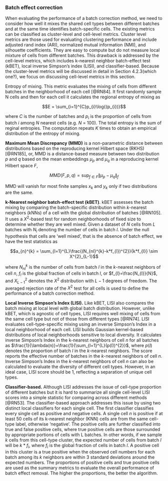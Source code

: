 

### Batch effect correction {#batch-effect-correction}


When evaluating the performance of a batch correction method, we need to consider how well it mixes the shared cell types between different batches and at the same time identifies batch-specific cells. The existing metrics can be classified as cluster-level and cell-level metrics. Cluster level metrics are those used for evaluating clustering performance and include adjusted rand index (ARI), normalized mutual information (NMI), and silhouette coefficients. They are easy to compute but do not measure local mixture of cells from different batches. This drawback is addressed by the cell-level metrics, which includes k-nearest neighbor batch-effect test (kBET), local inverse Simpson’s index (LISI), and classifier-based. Because the cluster-level metrics will be discussed in detail in Section 4.2.3(which one?), we focus on discussing cell-level metrics in this section. 


Entropy of mixing. This metric evaluates the mixing of cells from different batches in the neighborhood of each cell [@RN84]<!--[28]-->. It first randomly sample N cells and then for each cell it calculates the regional entropy of mixing as   

$$E = \sum_{i=1}^{C}p_{i}\log{(p_{i})}$$

where $C$ is the number of batches and $p_{i}$ is the proportion of cells from batch $i$ among $N$ nearest cells (e.g. $N$ = 100). The total entropy is the sum of reginal entropies. The computation repeats $K$ times to obtain an empirical distribution of the entropy of mixing. 

**Maximum Mean Discrepancy (MMD)** is a non-parametric distance between distributions based on the reproducing kernel Hilbert space (RKHS) [@RN185]<!--[51]-->, or, MMD is a distance-based measure between two distribution $p$ and $q$ based on the mean embeddings $\mu_{p}$ and $\mu_{q}$ in a reproducing kernel Hilbert space $F$,

$$MMD(F,p,q)=\sup_{f \in F}\|\mu_{p}-\mu_{q}\|_{f}$$

MMD will vanish for most finite samples $x_{k}$ and $y_{k}$ only if two distributions are the same.


**k-Nearest neighbor batch-effect test (kBET)**. kBET assesses the batch mixing by comparing the batch-specific distribution within $k$-nearest neighbors (kNNs) of a cell with the global distribution of batches [@RN105]<!--[52]-->. It uses a $X^2$-based test for random neighborhoods of fixed size to determine whether they are well mixed. Given a dataset of $N$ cells from $L$ batches with $N_{l}$ denoting the number of cells in batch $l$. Under the null hypothesis that cells are ‘well mixed’, that is the absence of batch effect, we have the test statistics as 

$$a_{n}^{k} = \sum_{l=1}^{L}\frac{(N_{nl}^{k}-k*f_{l})^{2}}{k*f_{l}} \sim X^{2}_{L-1}$$

where $N_{nl}^{k}$ is the number of cells from batch $l$ in the $k$-nearest neighbors of cell $n$, $f_{l}$ is the global fraction of cells in batch $l$, or $f_{l}=\frac{N_{l}}{N}$,  and  $X_{L-1}^2$ denotes the $X^2$ distribution with $L-1$ degrees of freedom. The averaged rejection rate of the $Χ^2$ test for all cells is used to define the performance of a batch correction method. 

**Local Inverse Simpson’s Index (LISI).**  Like kBET, LISI also compares the batch mixing at local level with global batch distribution. However, unlike kBET, which is agnostic of cell types, LISI requires well mixing of cells from the same cell type but not of those from different types [@RN74]<!--[30]-->. LISI evaluates cell-type-specific mixing using an inverse Simpson’s Index in a local neighborhood of each cell. LISI builds Gaussian kernel-based distributions of local neighborhoods sensitive to local diversity. It calculates inverse Simpson’s Index in the k-nearest neighbors of cell $n$ for all batches as $\frac{1}{\lambda(n)}=\frac{1}{\sum_{l=1}^{L}(p(l))^{2}}$, where $p(l)$ denotes the proportion of batch $l$ in the $k$-nearest neighbors. The score reports the effective number of batches in the $k$-nearest neighbors of cell $n$. Inverse Simpson’s Index in the $k$-nearest neighbors of cell $n$ can also be calculated to evaluate the diversity of different cell types. However, in an ideal case, LISI score should be 1, reflecting a separation of unique cell types.

**Classifier-based.**  Although LISI addresses the issue of cell-type proportion of different batches but it is hard to summarize all single cell-level LISI scores into a simple statistic for comparing across different methods [@RN53]<!--[15]-->. The classifier-based approach addresses this issue by using two distinct local classifiers for each single cell. The first classifier classifies every single cell as positive and negative cells. A single cell $n$ is positive if at least 50$%$ cells of its k-nearest neighbor (KNN) cells are from the same cell-type label, otherwise ‘negative’. The positive cells are further classified into true and false positive cells, where true positive cells are those surrounded by appropriate portions of cells with L batches. In other words, if we sample $k$ cells from this cell-type cluster, the expected number of cells from batch $l$ will be $k*f_{l}$, where $f_{l}$ is the global fraction of cells in batch $l$. A positive cell in this cluster is a true positive when the observed cell numbers for each batch among its $k$ neighbors are within 3 standard deviations around the expected numbers. The proportions of positive cells and true positive cells are used as the summary metrics to evaluate the overall performance of batch effect removal. The higher the proportions, the better the algorithm.
















